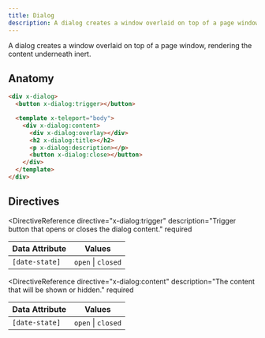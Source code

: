 ```yaml
---
title: Dialog
description: A dialog creates a window overlaid on top of a page window, rendering the content underneath inert.
---
```



<Toolbelt />

<Lede>
  A dialog creates a window overlaid on top of a page window, rendering the
  content underneath inert.
</Lede>

<DialogDemo />

## Anatomy

```html
<div x-dialog>
  <button x-dialog:trigger></button>

  <template x-teleport="body">
    <div x-dialog:content>
      <div x-dialog:overlay></div>
      <h2 x-dialog:title></h2>
      <p x-dialog:description></p>
      <button x-dialog:close></button>
    </div>
  </template>
</div>
```

## Directives

<DirectiveReference
  directive="x-dialog"
  description="The root element for the dialog."
  required
/>

<DirectiveReference
  directive="x-dialog:trigger"
  description="Trigger button that opens or closes the dialog content."
  required
>
  <Fragment slot="attributes">

| Data Attribute | Values             |
| -------------- | ------------------ |
| `[date-state]` | `open` \| `closed` |

  </Fragment>
</DirectiveReference>

<DirectiveReference
  directive="x-dialog:content"
  description="The content that will be shown or hidden."
  required
>
  <Fragment slot="attributes">

| Data Attribute | Values             |
| -------------- | ------------------ |
| `[date-state]` | `open` \| `closed` |

  </Fragment>
</DirectiveReference>

<DirectiveReference
  directive="x-dialog:overlay"
  description="Overlay for the page content. Closes the dialog when clicked on."
/>

<DirectiveReference
  directive="x-dialog:title"
  description="Dialog title announced to screen readers when opened."
/>

<DirectiveReference
  directive="x-dialog:description"
  description="Dialog description announced to screen readers when opened."
/>

<DirectiveReference
  directive="x-dialog:close"
  description="Button to close the dialog when opened."
  required
/>
